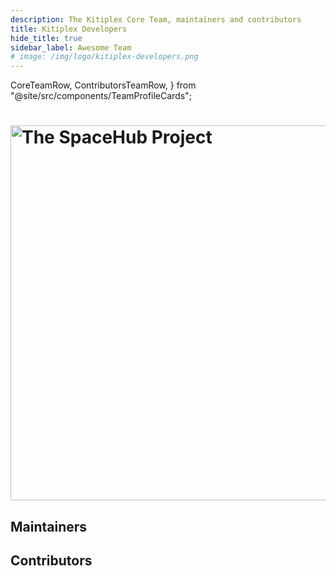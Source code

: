 ```yaml
---
description: The Kitiplex Core Team, maintainers and contributors
title: Kitiplex Developers
hide_title: true
sidebar_label: Awesome Team
# image: /img/logo/kitiplex-developers.png
---
```


  CoreTeamRow,
  ContributorsTeamRow,
} from "@site/src/components/TeamProfileCards";

<div align="left">
  <h1 align="left">
  <a href="https://github.com/kitiplex" target="_blank">
    <img
      src="/img/logo/kitiplex-developers.png"
      alt="The SpaceHub Project"
      width="600"
    />
     </a>
  </h1>
</div>


## Maintainers

<CoreTeamRow />

## Contributors

<ContributorsTeamRow />
